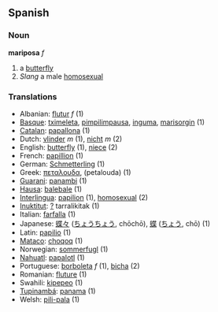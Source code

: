 ==Spanish==
=== Noun ===

'''mariposa''' ''f''

# a [[butterfly]]
# ''Slang'' a male [[homosexual]]

===Translations===
*Albanian: [[flutur]] ''f'' (1)
*[[Basque]]: [[tximeleta]], [[pimpilimpausa]], [[inguma]], [[marisorgin]] (1)
*[[Catalan]]: [[papallona]] (1)
*Dutch: [[vlinder]] ''m'' (1), [[nicht]] ''m'' (2)
*English: [[butterfly]] (1), [[niece]] (2)
*French: [[papillion]] (1)
*German: [[Schmetterling]] (1)
*Greek: [[πεταλουδα]], (petalouda) (1)
*[[Guarani]]: [[panambi]] (1)
*[[Hausa]]: [[balebale]] (1)
*[[Interlingua]]: [[papilion]] (1), [[homosexual]] (2)
*[[Inuktitut]]: [[?]] tarralikitak (1)
*Italian: [[farfalla]] (1)
*Japanese: [[蝶々]] ([[ちょうちょう]], chōchō), [[蝶]] ([[ちょう]], chō) (1)
*Latin: [[papilio]] (1)
*[[Mataco]]: [[choqoq]] (1)
*Norwegian: [[sommerfugl]] (1)
*[[Nahuatl]]: [[papalotl]] (1)
*Portuguese: [[borboleta]] ''f'' (1), [[bicha]] (2)
*Romanian: [[fluture]] (1)
*Swahili: [[kipepeo]] (1)
*[[Tupinambá]]: [[panama]] (1)
*Welsh: [[pili-pala]] (1)